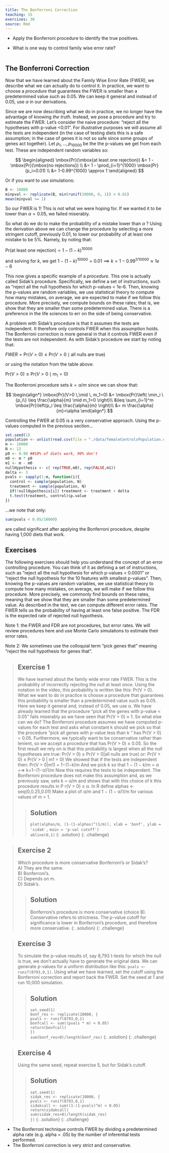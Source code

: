 ```yaml
---
title: The Bonferroni Correction
teaching: 15
exercises: 30
source: Rmd
---
```


::::::::::::::::::::::::::::::::::::::: objectives

- Apply the Bonferroni procedure to identify the true positives.

::::::::::::::::::::::::::::::::::::::::::::::::::

:::::::::::::::::::::::::::::::::::::::: questions

- What is one way to control family wise error rate?

::::::::::::::::::::::::::::::::::::::::::::::::::

```r
```

## The Bonferroni Correction 

Now that we have learned about the Family Wise Error Rate (FWER), we describe 
what we can actually do to control it.  In practice, we want to choose a 
_procedure_ that guarantees the FWER is smaller than a predetermined value such 
as 0.05. We can keep it general and instead of 0.05, use $\alpha$ in our 
derivations.

Since we are now describing what we do in practice, we no longer have the 
advantage of knowing _the truth_. Instead, we pose a procedure and try to 
estimate the FWER.  Let's consider the naive procedure: "reject all the 
hypotheses with p-value <0.01". For illustrative purposes we will assume all the 
tests are independent (in the case of testing diets this is a safe assumption; 
in the case of genes it is not so safe since some groups of genes act together). 
Let $p_1,\dots,p_{10000}$ be the the p-values we get from each test. These are 
independent random variables so: 


$$
\begin{aligned}
\mbox{Pr}(\mbox{at least one rejection}) &= 1 -\mbox{Pr}(\mbox{no rejections}) \\
&= 1 - \prod_{i=1}^{1000} \mbox{Pr}(p_i>0.01) \\
&= 1-0.99^{1000} \approx 1
\end{aligned}
$$


Or if you want to use simulations:

```r
B <- 10000
minpval <- replicate(B, min(runif(10000, 0, 1)) < 0.01)
mean(minpval >= 1)
```

So our FWER is 1! This is not what we were hoping for. If we wanted it to be 
lower than $\alpha=0.05$, we failed miserably. 

So what do we do to make the probability of a mistake lower than $\alpha$ ? 
Using the derivation above we can change the procedure by selecting a more 
stringent cutoff, previously 0.01, to lower our probability of at least one 
mistake to be 5%. Namely, by noting that: 

$\mbox{Pr}(\mbox{at least one rejection}) =  1-(1-k)^{10000}$

and solving for $k$, we get $1-(1-k)^{10000}=0.01 \implies k = 1-0.99^{1/10000} \approx 1e-6$

This now gives a specific example of a _procedure_. This one is actually called 
Sidak's procedure. Specifically, we define a set of instructions, such as 
"reject all the null hypothesis for which p-values < 1e-6. Then, knowing the 
p-values are random variables, we use statistical theory to compute how many 
mistakes, on average, we are expected to make if we follow this procedure. More 
precisely, we compute bounds on these rates; that is, we show that they are 
smaller than some predetermined value. There is a preference in the life 
sciences to err on the side of being conservative.

A problem with Sidak's procedure is that it assumes the tests are independent. 
It therefore only controls FWER when this assumption holds. The Bonferroni 
correction is more general in that it controls FWER even if the tests are not 
independent. 
As with Sidak's procedure we start by noting that: 


$FWER = \mbox{Pr}(V>0) \leq \mbox{Pr}(V>0 \mid \mbox{all nulls are true})$


or using the notation from the table above:

$\mbox{Pr}(V>0) \leq \mbox{Pr}(V>0 \mid m_1=0)$

The Bonferroni procedure sets $k=\alpha/m$ since we can show that:

$$
\begin{align*}
\mbox{Pr}(V>0 \,\mid \, m_1=0) &= \mbox{Pr}\left( \min_i \{p_i\} \leq \frac{\alpha}{m} \mid m_1=0 \right)\\
 &\leq \sum_{i=1}^m \mbox{Pr}\left(p_i \leq \frac{\alpha}{m} \right)\\
 &= m \frac{\alpha}{m}=\alpha
\end{align*}
$$


Controlling the FWER at 0.05 is a very conservative approach. Using the p-values computed in the previous section...

```r
set.seed(1)
population <- unlist(read.csv(file = "./data/femaleControlsPopulation.csv"))
m <- 10000
N <- 12
p0 <- 0.90 ##10% of diets work, 90% don't
m0 <- m * p0
m1 <- m - m0
nullHypothesis <- c( rep(TRUE,m0), rep(FALSE,m1)) 
delta <- 3
pvals <- sapply(1:m, function(i){
  control <- sample(population, N)
  treatment <- sample(population, N)
  if(!nullHypothesis[i]) treatment <- treatment + delta
  t.test(treatment, control)$p.value
})
```

...we note that only:

```r
sum(pvals < 0.05/10000)
```

are called significant after applying the Bonferroni procedure, despite having 
1,000 diets that work. 

## Exercises
The following exercises should help you understand the concept of an error 
controlling procedure. You can think of it as defining a set of instructions, 
such as “reject all the null hypothesis for which p-values < 0.0001” or “reject 
the null hypothesis for the 10 features with smallest p-values”. Then, knowing 
the p-values are random variables, we use statistical theory to compute how many 
mistakes, on average, we will make if we follow this procedure. More precisely, 
we commonly find bounds on these rates, meaning that we show that they are 
smaller than some predetermined value.
As described in the text, we can compute different error rates. The FWER tells 
us the probability of having at least one false positive. The FDR is the 
expected rate of rejected null hypothesis.

Note 1: the FWER and FDR are not procedures, but error rates. We will review 
procedures here and use Monte Carlo simulations to estimate their error rates.

Note 2: We sometimes use the colloquial term “pick genes that” meaning “reject 
the null hypothesis for genes that”.

> ## Exercise 1
> We have learned about the family wide error rate FWER. This is the probability 
> of incorrectly rejecting the null at least once. Using the notation in the 
> video, this probability is written like this: Pr(V > 0).
> What we want to do in practice is choose a procedure that guarantees this 
> probability is smaller than a predetermined value such as 0.05. Here we keep 
> it general and, instead of 0.05, we use α.
> We have already learned that the procedure “pick all the genes with p-value <
> 0.05” fails miserably as we have seen that Pr(V > 0) ≈ 1. So what else can we 
> do?
> The Bonferroni procedure assumes we have computed p-values for each test and 
> asks what constant k should we pick so that the procedure “pick all genes with 
> p-value less than k “ has Pr(V > 0) = 0.05. Furthermore, we typically want to 
> be conservative rather than lenient, so we accept a procedure that has 
> Pr(V > 0) ≤ 0.05.
> So the first result we rely on is that this probability is largest when all 
> the null hypotheses are true:
> Pr(V > 0) ≤ Pr(V > 0|all nulls are true)
> or:
> Pr(V > 0) ≤ Pr(V > 0 | m1 = 0) 
> We showed that if the tests are independent then:
> Pr(V > 0|m1) = 1−(1−k)m 
> And we pick k so that 1 − (1 − k)m = α =⇒ k=1−(1−α)1/m
> Now this requires the tests to be independent. The Bonferroni procedure does 
> not make this assumption and, as we previously saw, sets k = α/m and shows 
> that with this choice of k this procedure results in P r(V > 0) ≤ α.
> In R define
> alphas <- seq(0,0.25,0.01)
> Make a plot of α/m and 1 − (1 − α)1/m for various values of m > 1.
> 
> > ## Solution
> > `plot(alphas/m, (1-(1-alphas)^(1/m)), xlab = 'bonf', ylab = 'sidak',` 
> > `main = 'p-val cutoff')`  
> > `abline(0,1)`
> {: .solution}
{: .challenge}

> ## Exercise 2
> Which procedure is more conservative Bonferroni’s or Sidak’s?  
> A) They are the same.  
> B) Bonferroni's.  
> C) Depends on m.  
> D) Sidak’s.  
> 
> > ## Solution
> > Bonferroni’s procedure is more conservative (choice B). Conservative refers 
> > to strictness. The p-value cutoff for significance is lower in Bonferroni’s 
> > procedure, and therefore more conservative.
> {: .solution}
{: .challenge}

> ## Exercise 3
> To simulate the p-value results of, say 8,793 t-tests for which the null is 
> true, we don’t actually have to generate the original data. We can generate 
> p-values for a uniform distribution like this: `pvals <- runif(8793,0,1)`. 
> Using what we have learned, set the cutoff using the Bonferroni correction and 
> report back the FWER. Set the seed at 1 and run 10,000 simulation.
> 
> > ## Solution
> > `set.seed(1)`  
> > `bonf_res <- replicate(10000, {`  
> > `pvals <- runif(8793,0,1)`  
> > `bonfcall <- sum((pvals * m) < 0.05)`  
> > `return(bonfcall)`  
> > `})`  
> > `sum(bonf_res>0)/length(bonf_res)`
> {: .solution}
{: .challenge}

> ## Exercise 4
> Using the same seed, repeat exercise 5, but for Sidak’s cutoff.
> 
> > ## Solution
> > `set.seed(1)`  
> > `sidak_res <- replicate(10000, {`  
> >   `pvals <- runif(8793,0,1)`  
> >   `sidakcall <- sum((1-(1-pvals)^m) < 0.05)`  
> >   `return(sidakcall)`  
> >   `sum(sidak_res>0)/length(sidak_res)`  
> >   `})`
> {: .solution}
{: .challenge}

:::::::::::::::::::::::::::::::::::::::: keypoints

- The Bonferroni technique controls FWER by dividing a predetermined alpha rate (e.g. alpha = .05) by the number of inferential tests performed.
- The Bonferroni correction is very strict and conservative.

::::::::::::::::::::::::::::::::::::::::::::::::::

